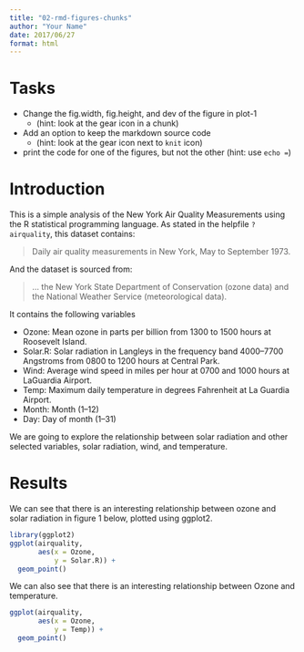 ```yaml
---
title: "02-rmd-figures-chunks"
author: "Your Name"
date: 2017/06/27
format: html
---
```


# Tasks

- Change the fig.width, fig.height, and dev of the figure in plot-1
  - (hint: look at the gear icon in a chunk)
- Add an option to keep the markdown source code 
  - (hint: look at the gear icon next to `knit` icon)
- print the code for one of the figures, but not the other (hint: use `echo = `)

# Introduction

This is a simple analysis of the New York Air Quality Measurements using the R statistical programming language. As stated in the helpfile `?airquality`, this dataset contains:

> Daily air quality measurements in New York, May to September 1973.

And the dataset is sourced from:

> ... the New York State Department of Conservation (ozone data) and the National Weather Service (meteorological data).

It contains the following variables

- Ozone: Mean ozone in parts per billion from 1300 to 1500 hours at Roosevelt Island.
- Solar.R: Solar radiation in Langleys in the frequency band 4000–7700 Angstroms from 0800 to 1200 hours at Central Park.
- Wind: Average wind speed in miles per hour at 0700 and 1000 hours at LaGuardia Airport.
- Temp: Maximum daily temperature in degrees Fahrenheit at La Guardia Airport.
- Month: Month (1--12)
- Day: Day of month (1--31)

We are going to explore the relationship between solar radiation and other selected variables, solar radiation, wind, and temperature.

# Results

We can see that there is an interesting relationship between ozone and solar radiation in figure 1 below, plotted using ggplot2.

```r
library(ggplot2)
ggplot(airquality,
       aes(x = Ozone,
           y = Solar.R)) + 
  geom_point()

```

We can also see that there is an interesting relationship between Ozone and temperature.

```r

ggplot(airquality,
       aes(x = Ozone,
           y = Temp)) + 
  geom_point()

```

